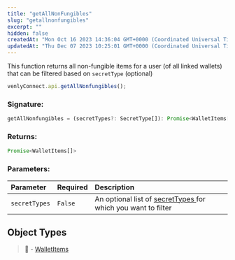 ```yaml
---
title: "getAllNonFungibles"
slug: "getallnonfungibles"
excerpt: ""
hidden: false
createdAt: "Mon Oct 16 2023 14:36:04 GMT+0000 (Coordinated Universal Time)"
updatedAt: "Thu Dec 07 2023 10:25:01 GMT+0000 (Coordinated Universal Time)"
---
```

This function returns all non-fungible items for a user (of all linked wallets) that can be filtered based on `secretType` (optional) 

```javascript
venlyConnect.api.getAllNonfungibles();
```

### Signature:

```javascript
getAllNonfungibles = (secretTypes?: SecretType[]): Promise<WalletItems[]>
```

### Returns:

```javascript
Promise<WalletItems[]>
```

### Parameters:

| Parameter     | Required | Description                                                                                             |
| :------------ | :------- | :------------------------------------------------------------------------------------------------------ |
| `secretTypes` | `False`  | An optional list of [secretTypes ](https://venly.readme.io/docs/secrettype)for which you want to filter |

## Object Types

> 📘 - [WalletItems](https://venly.readme.io/docs/walletitems)

